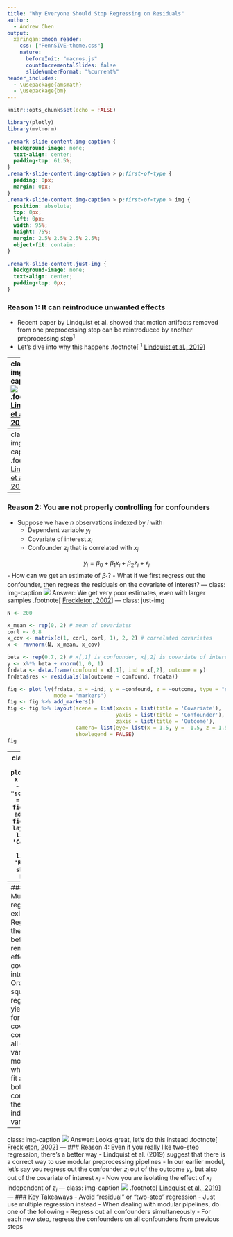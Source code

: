 ```yaml
---
title: "Why Everyone Should Stop Regressing on Residuals"
author:
  - Andrew Chen
output:
  xaringan::moon_reader:
    css: ["PennSIVE-theme.css"]
    nature:
      beforeInit: "macros.js"
      countIncrementalSlides: false
      slideNumberFormat: "%current%"
header_includes:
  - \usepackage{amsmath}
  - \usepackage{bm}
---
```


```r
knitr::opts_chunk$set(echo = FALSE)

library(plotly)
library(mvtnorm)
```

```css
.remark-slide-content.img-caption {
  background-image: none;
  text-align: center;
  padding-top: 61.5%;
}
.remark-slide-content.img-caption > p:first-of-type {
  padding: 0px;
  margin: 0px;
}
.remark-slide-content.img-caption > p:first-of-type > img {
  position: absolute;
  top: 0px;
  left: 0px;
  width: 95%;
  height: 75%;
  margin: 2.5% 2.5% 2.5% 2.5%;
  object-fit: contain;
}

.remark-slide-content.just-img {
  background-image: none;
  text-align: center;
  padding-top: 0px;
}
```

### Reason 1: It can reintroduce unwanted effects
- Recent paper by Lindquist et al. showed that motion artifacts removed from one preprocessing step can be reintroduced by another preprocessing step<sup>1</sup>
- Let's dive into why this happens
.footnote[
<sup>1</sup> [Lindquist et al., 2019](https://onlinelibrary.wiley.com/doi/full/10.1002/hbm.24528)
]


---
class: img-caption
![](hbm24528-fig-0003-mr.jpg)
.footnote[
[Lindquist et al., 2019](https://onlinelibrary.wiley.com/doi/full/10.1002/hbm.24528)
]
---
class: img-caption
![](https://onlinelibrary.wiley.com/cms/asset/0f891eac-2a43-4632-990f-5db53f241434/hbm24528-fig-0006-m.jpg)
.footnote[
[Lindquist et al., 2019](https://onlinelibrary.wiley.com/doi/full/10.1002/hbm.24528)
]
---
### Reason 2: You are not properly controlling for confounders
- Suppose we have $n$ observations indexed by $i$ with
    - Dependent variable $y_i$
    - Covariate of interest $x_i$
    - Confounder $z_i$ that is correlated with $x_i$

$$y_i=\beta_0+\beta_1x_i+\beta_2z_i+\epsilon_i$$
- How can we get an estimate of $\beta_1$?
- What if we first regress out the confounder, then regress the residuals on the covariate of interest?
---
class: img-caption
![](jane_618_f1.gif)
Answer: We get very poor estimates, even with larger samples
.footnote[
[Freckleton, 2002](https://besjournals.onlinelibrary.wiley.com/doi/10.1046/j.1365-2656.2002.00618.x)
]
---
class: just-img
```r
N <- 200

x_mean <- rep(0, 2) # mean of covariates
corl <- 0.8
x_cov <- matrix(c(1, corl, corl, 1), 2, 2) # correlated covariates
x <- rmvnorm(N, x_mean, x_cov)

beta <- rep(0.7, 2) # x[,1] is confounder, x[,2] is covariate of interest
y <- x%*% beta + rnorm(1, 0, 1)
frdata <- data.frame(confound = x[,1], ind = x[,2], outcome = y)
frdata$res <- residuals(lm(outcome ~ confound, frdata))
```

```r
fig <- plot_ly(frdata, x = ~ind, y = ~confound, z = ~outcome, type = "scatter3d",
               mode = "markers")
fig <- fig %>% add_markers()
fig <- fig %>% layout(scene = list(xaxis = list(title = 'Covariate'),
                                   yaxis = list(title = 'Confounder'),
                                   zaxis = list(title = 'Outcome'),
                      camera= list(eye= list(x = 1.5, y = -1.5, z = 1.5))),
                      showlegend = FALSE)
fig
```
---
class: just-img
```r
fig <- plot_ly(frdata, x = ~ind, y = ~res, type = "scatter",
               mode = "markers")
fig <- fig %>% add_markers()
fig <- fig %>% layout(xaxis = list(title = 'Covariates'),
                      yaxis = list(title = 'Residuals'),
                      showlegend = FALSE)
fig
```
---
### Reason 3: Multiple regression exists
- Regressing out the confounder beforehand can remove the effect of your covariate of interest
- Ordinary least-squares regression yields estimates for each covariate controlling for all other variables in the model
- So what if we just fit a model with both the confounder and the independent variable?
---
class: img-caption
![](jane_618_f2.gif)
Answer: Looks great, let's do this instead
.footnote[
[Freckleton, 2002](https://besjournals.onlinelibrary.wiley.com/doi/10.1046/j.1365-2656.2002.00618.x)
]
---
### Reason 4: Even if you really like two-step <br> regression, there's a better way
- Lindquist et al. (2019) suggest that there is a correct way to use modular preprocessing pipelines
- In our earlier model, let's say you regress out the confounder $z_i$ out of the outcome $y_i$, but also out of the covariate of interest $x_i$
    - Now you are isolating the effect of $x_i$ independent of $z_i$
---
class: img-caption
![](hbm24528-fig-0003-ml.jpg)
.footnote[
[Lindquist et al., 2019](https://onlinelibrary.wiley.com/doi/full/10.1002/hbm.24528)
]
---
### Key Takeaways
- Avoid "residual" or "two-step" regression
    - Just use multiple regression instead
- When dealing with modular pipelines, do one of the following
    - Regress out all confounders simultaneously
    - For each new step, regress the confounders on all confounders from previous steps